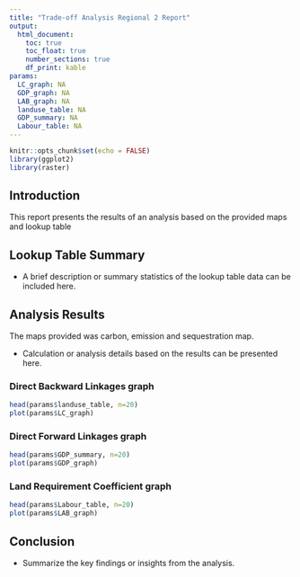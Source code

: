 ```yaml
---
title: "Trade-off Analysis Regional 2 Report"
output: 
  html_document:
    toc: true
    toc_float: true
    number_sections: true
    df_print: kable
params:
  LC_graph: NA
  GDP_graph: NA
  LAB_graph: NA
  landuse_table: NA
  GDP_summary: NA
  Labour_table: NA
---
```


```r
knitr::opts_chunk$set(echo = FALSE)
library(ggplot2)
library(raster)
```

## Introduction

This report presents the results of an analysis based on the provided maps and lookup table

## Lookup Table Summary

* A brief description or summary statistics of the lookup table data can be included here.

## Analysis Results

The maps provided was carbon, emission and sequestration map.

* Calculation or analysis details based on the results can be presented here.

### Direct Backward Linkages graph

```r
head(params$landuse_table, n=20)
plot(params$LC_graph)
```

### Direct Forward Linkages graph 

```r
head(params$GDP_summary, n=20)
plot(params$GDP_graph)
```

### Land Requirement Coefficient graph 

```r
head(params$Labour_table, n=20)
plot(params$LAB_graph)
```

## Conclusion

* Summarize the key findings or insights from the analysis.
